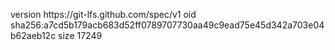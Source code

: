 version https://git-lfs.github.com/spec/v1
oid sha256:a7cd5b179acb683d52ff0789707730aa49c9ead75e45d342a703e04b62aeb12c
size 17249

